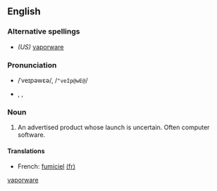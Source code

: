 <!--subst: of [[Template:sync]]-->
<!--If you edit this entry, please also edit [[vaporware]] to ensure these two entries remain synchronized.-->[[Category:Synchronized entries|vaporware]]
{{also|vaporware}}
==English==

===Alternative spellings===
* ''(US)'' [[vaporware]]

===Pronunciation===
* {{a|RP}} /ˈveɪpəwɛə/, /<tt>"veIp@wE@</tt>/
* {{a|US}} {{enPR|vāʹpərwâr}}, {{IPA|/ˈveɪpɚwɛr/}}, {{SAMPA|/"veIp@`wEr/}}

===Noun===
{{en-noun|-}}

# An advertised product whose launch is uncertain.  Often computer software.

====Translations====
{{trans-top|an advertised product whose launch is uncertain}}
* French: [[fumiciel]] {{m}} [[:fr:fumiciel|(fr)]]
{{trans-mid}}
{{trans-bottom}}